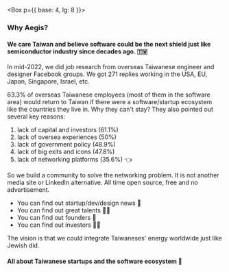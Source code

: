 
<Box p={{ base: 4, lg: 8 }}>

### Why Aegis?

#### We care Taiwan and believe software could be the next shield just like semiconductor industry since decades ago. 🇹🇼 

In mid-2022, we did job research from overseas 
Taiwanese engineer and designer Facebook groups. 
We got <Text as='span' fontSize='lg'>271</Text> replies 
working in the USA, EU, Japan, Singapore, Israel, etc. 

<Text as='span' color='red' fontSize='lg'>63.3%</Text> 
of overseas Taiwanese employees (most of them in the software area) would return to 
Taiwan if there were a software/startup ecosystem like the countries they live in. Why they can't stay? 
They also pointed out several key reasons:

1. lack of capital and investors (61.1%)
2. lack of oversea experiences (50%)
3. lack of government policy (48.9%)
4. lack of big exits and icons (47.8%)
5. <Text as='span' color='red' fontSize='lg'> lack of networking platforms (35.6%) 👈 </Text> 

So we build a community to solve the networking
problem. It is not another media site or LinkedIn alternative.
All time open source, free and no advertisement. 

* You can find out startup/dev/design news 👀   
* You can find out great talents 🧑‍💻   
* You can find out founders 👫
* You can find out investors 👨‍🦳

The vision is that we could integrate Taiwaneses' energy worldwide just like Jewish did. 

#### All about Taiwanese startups and the software ecosystem 👊

</Box>